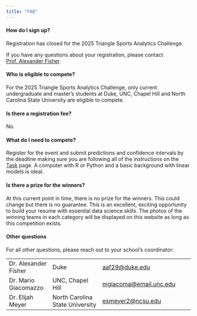```yaml
---
title: "FAQ"
---
```


#### How do I sign up?

Registration has closed for the 2025 Triangle Sports Analytics Challenge.
<!-- Register [here](https://forms.gle/PCqbq2rrjqR9ByMX8).  -->

If you have any questions about your registration, please contact [Prof. Alexander Fisher](mailto:aaf29@duke.edu).


#### Who is eligible to compete?

For the 2025 Triangle Sports Analytics Challenge, only current undergraduate and master's students at Duke, UNC, Chapel Hill and North Carolina State University are eligible to compete.

#### Is there a registration fee?

No.

#### What do I need to compete?

Register for the event and submit predictions and confidence intervals by the deadline making sure you are following all of the instructions on the [Task](/task) page. A computer with R or Python and a basic background with linear models is ideal. 

#### Is there a prize for the winners?

At this current point in time, there is no prize for the winners. This could change but there is no guarantee. This is an excellent, exciting opportunity to build your resume with essential data science skills. The photos of the winning teams in each category  will be displayed on this website as long as this competition exists. 

#### Other questions

For all other questions, please reach out to your school's coordinator:

|                      |                                 |                                                          |
|----------------------|---------------------------------|----------------------------------------------------------|
| Dr. Alexander Fisher | Duke                            | [aaf29\@duke.edu](mailto:aaf29@duke.edu)                 |
| Dr. Mario Giacomazzo | UNC, Chapel Hill                | [mgiacoma\@email.unc.edu](mailto:mgiacoma@email.unc.edu) |
| Dr. Elijah Meyer     | North Carolina State University | [esmeyer2\@ncsu.edu](mailto:esmeyer2@ncsu.edu)   |
